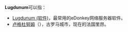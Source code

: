 '''Lugdunum'''可以指：
* [[Lugdunum_(软件)|Lugdunum (软件)]]，最常用的eDonkey网络服务器软件。
* [[卢格杜努姆|卢格杜努姆]]（{{lang|la|Lugdunum}}），古罗马城市，现在的法国里昂。
{{disambig|cat=非中文名称消歧义}}